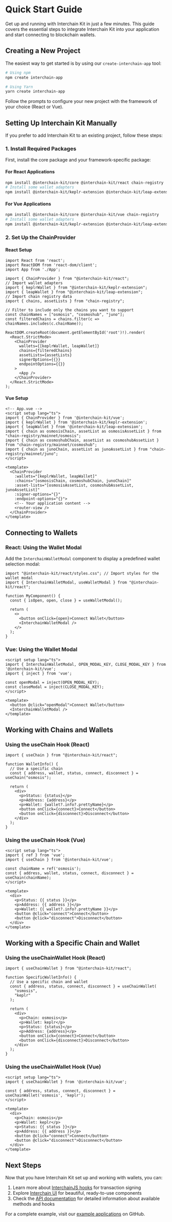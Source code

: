 # Quick Start Guide

Get up and running with Interchain Kit in just a few minutes. This guide covers the essential steps to integrate Interchain Kit into your application and start connecting to blockchain wallets.

## Creating a New Project

The easiest way to get started is by using our `create-interchain-app` tool:

```bash
# Using npm
npm create interchain-app

# Using Yarn
yarn create interchain-app
```

Follow the prompts to configure your new project with the framework of your choice (React or Vue).

## Setting Up Interchain Kit Manually

If you prefer to add Interchain Kit to an existing project, follow these steps:

### 1. Install Required Packages

First, install the core package and your framework-specific package:

#### For React Applications

```bash
npm install @interchain-kit/core @interchain-kit/react chain-registry
# Install some wallet adapters
npm install @interchain-kit/keplr-extension @interchain-kit/leap-extension
```

#### For Vue Applications

```bash
npm install @interchain-kit/core @interchain-kit/vue chain-registry
# Install some wallet adapters
npm install @interchain-kit/keplr-extension @interchain-kit/leap-extension
```

### 2. Set Up the ChainProvider

#### React Setup

```tsx
import React from 'react';
import ReactDOM from 'react-dom/client';
import App from './App';

import { ChainProvider } from "@interchain-kit/react";
// Import wallet adapters
import { keplrWallet } from "@interchain-kit/keplr-extension";
import { leapWallet } from "@interchain-kit/leap-extension";
// Import chain registry data
import { chains, assetLists } from "chain-registry";

// Filter to include only the chains you want to support
const chainNames = ["osmosis", "cosmoshub", "juno"];
const filteredChains = chains.filter(c => chainNames.includes(c.chainName));

ReactDOM.createRoot(document.getElementById('root')!).render(
  <React.StrictMode>
    <ChainProvider
      wallets={[keplrWallet, leapWallet]}
      chains={filteredChains}
      assetLists={assetLists}
      signerOptions={{}}
      endpointOptions={{}}
    >
      <App />
    </ChainProvider>
  </React.StrictMode>
);
```

#### Vue Setup

```vue
<!-- App.vue -->
<script setup lang="ts">
import { ChainProvider } from '@interchain-kit/vue';
import { keplrWallet } from '@interchain-kit/keplr-extension';
import { leapWallet } from '@interchain-kit/leap-extension';
import { chain as osmosisChain, assetList as osmosisAssetList } from "chain-registry/mainnet/osmosis";
import { chain as cosmoshubChain, assetList as cosmoshubAssetList } from "chain-registry/mainnet/cosmoshub";
import { chain as junoChain, assetList as junoAssetList } from "chain-registry/mainnet/juno";
</script>

<template>
  <ChainProvider 
    :wallets="[keplrWallet, leapWallet]"
    :chains="[osmosisChain, cosmoshubChain, junoChain]"
    :asset-lists="[osmosisAssetList, cosmoshubAssetList, junoAssetList]"
    :signer-options="{}"
    :endpoint-options="{}">
    <!-- Your application content -->
    <router-view />
  </ChainProvider>
</template>
```

## Connecting to Wallets

### React: Using the Wallet Modal

Add the `InterchainWalletModal` component to display a predefined wallet selection modal:

```tsx
import "@interchain-kit/react/styles.css"; // Import styles for the wallet modal
import { InterchainWalletModal, useWalletModal } from "@interchain-kit/react";

function MyComponent() {
  const { isOpen, open, close } = useWalletModal();

  return (
    <>
      <button onClick={open}>Connect Wallet</button>
      <InterchainWalletModal />
    </>
  );
}
```

### Vue: Using the Wallet Modal

```vue
<script setup lang="ts">
import { InterchainWalletModal, OPEN_MODAL_KEY, CLOSE_MODAL_KEY } from '@interchain-kit/vue';
import { inject } from 'vue';

const openModal = inject(OPEN_MODAL_KEY);
const closeModal = inject(CLOSE_MODAL_KEY);
</script>

<template>
  <button @click="openModal">Connect Wallet</button>
  <InterchainWalletModal />
</template>
```

## Working with Chains and Wallets

### Using the useChain Hook (React)

```tsx
import { useChain } from "@interchain-kit/react";

function WalletInfo() {
  // Use a specific chain
  const { address, wallet, status, connect, disconnect } = useChain("osmosis");
  
  return (
    <div>
      <p>Status: {status}</p>
      <p>Address: {address}</p>
      <p>Wallet: {wallet?.info?.prettyName}</p>
      <button onClick={connect}>Connect</button>
      <button onClick={disconnect}>Disconnect</button>
    </div>
  );
}
```

### Using the useChain Hook (Vue)

```vue
<script setup lang="ts">
import { ref } from 'vue';
import { useChain } from '@interchain-kit/vue';

const chainName = ref('osmosis');
const { address, wallet, status, connect, disconnect } = useChain(chainName);
</script>

<template>
  <div>
    <p>Status: {{ status }}</p>
    <p>Address: {{ address }}</p>
    <p>Wallet: {{ wallet?.info?.prettyName }}</p>
    <button @click="connect">Connect</button>
    <button @click="disconnect">Disconnect</button>
  </div>
</template>
```

## Working with a Specific Chain and Wallet

### Using the useChainWallet Hook (React)

```tsx
import { useChainWallet } from "@interchain-kit/react";

function SpecificWalletInfo() {
  // Use a specific chain and wallet
  const { address, status, connect, disconnect } = useChainWallet(
    "osmosis",
    "keplr"
  );
  
  return (
    <div>
      <p>Chain: osmosis</p>
      <p>Wallet: keplr</p>
      <p>Status: {status}</p>
      <p>Address: {address}</p>
      <button onClick={connect}>Connect</button>
      <button onClick={disconnect}>Disconnect</button>
    </div>
  );
}
```

### Using the useChainWallet Hook (Vue)

```vue
<script setup lang="ts">
import { useChainWallet } from '@interchain-kit/vue';

const { address, status, connect, disconnect } = useChainWallet('osmosis', 'keplr');
</script>

<template>
  <div>
    <p>Chain: osmosis</p>
    <p>Wallet: keplr</p>
    <p>Status: {{ status }}</p>
    <p>Address: {{ address }}</p>
    <button @click="connect">Connect</button>
    <button @click="disconnect">Disconnect</button>
  </div>
</template>
```



## Next Steps

Now that you have Interchain Kit set up and working with wallets, you can:

1. Learn more about [InterchainJS hooks](https://docs.hyperweb.io/interchain-kit/usage#react-hooks) for transaction signing
2. Explore [Interchain UI](https://github.com/hyperweb-io/interchain-ui) for beautiful, ready-to-use components
3. Check the [API documentation](https://docs.hyperweb.io/interchain-kit/usage) for detailed information about available methods and hooks

For a complete example, visit our [example applications](https://github.com/hyperweb-io/interchain-kit/tree/main/examples) on GitHub.